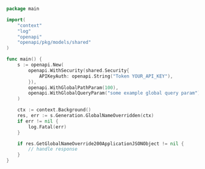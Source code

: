 ```go showLineNumbers copy filename="Get Global Name Override usage example"
package main

import(
	"context"
	"log"
	"openapi"
	"openapi/pkg/models/shared"
)

func main() {
    s := openapi.New(
        openapi.WithSecurity(shared.Security{
            APIKeyAuth: openapi.String("Token YOUR_API_KEY"),
        }),
        openapi.WithGlobalPathParam(100),
        openapi.WithGlobalQueryParam("some example global query param"),
    )

    ctx := context.Background()
    res, err := s.Generation.GlobalNameOverridden(ctx)
    if err != nil {
        log.Fatal(err)
    }

    if res.GetGlobalNameOverride200ApplicationJSONObject != nil {
        // handle response
    }
}
```
